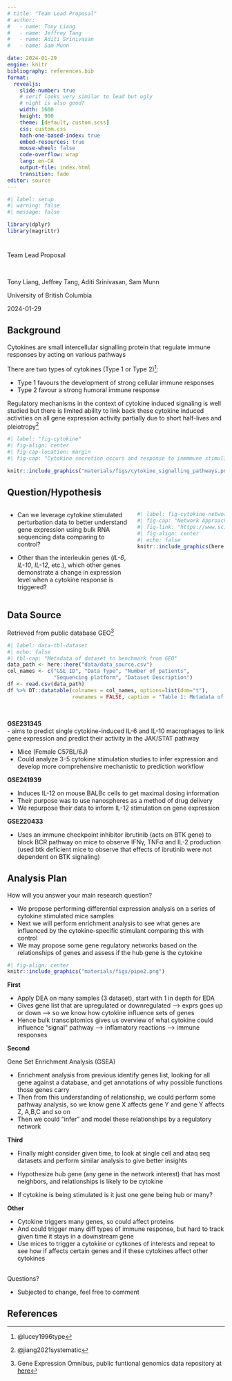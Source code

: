 ---
# title: "Team Lead Proposal"
# author: 
#   - name: Tony Liang
#   - name: Jeffrey Tang
#   - name: Aditi Srinivasan
#   - name: Sam Munn

date: 2024-01-29
engine: knitr
bibliography: references.bib
format: 
  revealjs:
    slide-number: true
    # serif looks very similar to lead but ugly
    # night is also good?
    width: 1600
    height: 900
    theme: [default, custom.scss]
    css: custom.css
    hash-one-based-index: true
    embed-resources: true
    mouse-wheel: false
    code-overflow: wrap
    lang: en-CA
    output-file: index.html
    transition: fade
editor: source
---

```{r}
#| label: setup
#| warning: false
#| message: false

library(dplyr)
library(magrittr)
```

# {.winter}


::: {.title}

Team Lead Proposal

:::

<br>


::: {.center-text .smaller}

Tony Liang, Jeffrey Tang, Aditi Srinivasan, Sam Munn
:::

::: {.center-text}
University of British Columbia
:::

::: {.center-text}
2024-01-29
:::


## Background {.winter .smaller}
Cytokines are small intercellular signalling protein that regulate immune responses by acting on various pathways

There are two types of cytokines (Type 1 or Type 2)^[@lucey1996type]:

- Type 1 favours the development of strong cellular immune responses
- Type 2 favour a strong humoral immune response

Regulatory mechanisms in the context of cytokine induced signaling is well studied but there is limited ability to link back these cytokine induced activities on all gene expression activity partially due to short half-lives and pleiotropy^[@jiang2021systematic]


```{r out.width="1000px"}
#| label: "fig-cytokine"
#| fig-align: center
#| fig-cap-location: margin
#| fig-cap: "Cytokine secretion occurs and response to inmmmune stimuli and act briefly locally at very low concentration ^[@Resch2005]"

knitr::include_graphics("materials/figs/cytokine_signalling_pathways.png")
```


## Question/Hypothesis {.winter}


:::: {.columns}

::: {.column width="58%"}

- Can we leverage cytokine stimulated perturbation data to better understand gene expression using bulk RNA sequencing data comparing to control?

- Other than the interleukin genes (*IL-6*, *IL-10*, *IL-12*, etc.), which other genes demonstrate a change in expression level when a cytokine response is triggered?

:::

::: {.column width="42%"}

```{r}
#| label: fig-cytokine-network
#| fig-cap: "Network Approaches for Dissecting the Immune System^[@HAOSHI2020101354]"
#| fig-link: "https://www.sciencedirect.com/science/article/pii/S2589004220305411"
#| fig-align: center
#| echo: false
knitr::include_graphics(here::here("materials/figs/bkg_cytokine_network.jpg"))
```   

:::

::::




## Data Source {.winter .scrollable}

Retrieved from public database GEO^[Gene Expression Omnibus, public funtional genomics data repository at [here](https://www.ncbi.nlm.nih.gov/geo/)]



```{r}
#| label: data-tbl-dataset
#| echo: false
#| tbl-cap: "Metadata of dataset to benchmark from GEO"
data_path <- here::here("data/data_source.csv")
col_names <- c("GSE ID", "Data Type", "Number of patients", 
               "Sequencing platform", "Dataset Description")
df <- read.csv(data_path)
df %>% DT::datatable(colnames = col_names, options=list(dom="t"), 
                     rownames = FALSE, caption = "Table 1: Metadata of dataset to benchmark from GEO")
```

<br>



::: {.notes}

**GSE231345**  
- aims to predict single cytokine-induced IL-6 and IL-10 macrophages to link gene expression and predict their activity in the JAK/STAT pathway

- Mice (Female C57BL/6J)
- Could analyze 3-5 cytokine stimulation studies to infer expression and develop more comprehensive mechanistic to prediction workflow


**GSE241939**

- Induces IL-12 on mouse BALBc cells to get maximal dosing information
- Their purpose was to use nanospheres as a method of drug delivery
- We repurpose their data to inform IL-12 stimulation on gene expression

**GSE220433**

- Uses an immune checkpoint inhibitor ibrutinib (acts on BTK gene) to block BCR pathway on mice to observe IFNγ, TNFα and IL-2 production (used btk deficient mice to observe that effects of ibrutinib were not dependent on BTK signaling)


:::


## Analysis Plan {.winter}

How will you answer your main research question?

- We propose performing differential expression analysis on a series of cytokine stimulated mice samples
- Next we will perform enrichment analysis to see what genes are influenced by the cytokine-specific stimulant comparing this with control
- We may propose some gene regulatory networks based on the relationships of genes and assess if the hub gene is the cytokine

```{r}
#| fig-align: center
knitr::include_graphics("materials/figs/pipe2.png")
```


::: {.notes}


**First**

- Apply DEA on many samples (3 dataset), start with 1 in depth
for EDA
- Gives gene list that are upregulated or downregulated --> exprs goes up or down --> so we know how cytokine influence sets of genes
- Hence bulk transciptomics gives us overview of what cytokine could influence  "signal" pathway --> inflamatory reactions --> immune responses

**Second**

Gene Set Enrichment Analysis (GSEA)

- Enrichment analysis from previous identify genes list, looking for all gene against a database, and get annotations of why possible functions those genes carry
- Then from this understanding of relationship, we could perform some pathway analysis, so we know gene X affects gene Y and gene Y affects Z, A,B,C and so on
- Then we could "infer" and model these relationships by a regulatory network

**Third**

- Finally might consider given time, to look at single cell and ataq seq datasets and perform similar analysis to give better insights

- Hypothesize hub gene (any gene in the network interest) that has most neighbors, and relationships is likely to be cytokine

- If cytokine is being stimulated is it just one gene being hub or many?

**Other**

- Cytokine triggers many genes, so could affect proteins
- And could trigger many diff types of immune response, but hard to track given time it stays in a downstream gene
- Use mices to trigger a cytokine or cytkones of interests and repeat to see how if affects certain genes and if these cytokines affect other cytokines

:::


## {.winter}


[Questions?]{.question}

::: {.notes}


- [Subjected to change, feel free to comment]{.larger2}



:::


## References {.winter}


